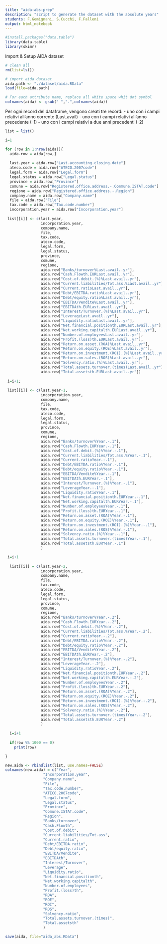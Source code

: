 ```yaml
---
title: "aida-abs-prep"
description: "script to generate the dataset with the absolute years"
students: F.Gemignani, S.Cucchi, F.Falleni
output: html_notebook
---
```


```r
#install.packages("data.table") 
library(data.table)
library(skimr) 
```

Import & Setup AIDA dataset
```r
# clean all
rm(list=ls())

# import aida dataset
aida.path <- "./dataset/aida.RData"
load(file=aida.path)

# For each attribute name, replace all white space whit dot symbol
colnames(aida) <- gsub(" ",".",colnames(aida))
```

Per ogni record del dataframe, vengono creati tre record:
  - uno con i campi relativi all'anno corrente (Last.avail)
  - uno con i campi relativi all'anno precedente (-1)
  - uno con i campi relativi a due anni precedenti (-2)
```r
list = list()

i=1

for (row in 1:nrow(aida)){
  aida.row = aida[row,]
  
  last.year = aida.row["Last.accounting.closing.date"]
  ateco.code = aida.row["ATECO.2007code"]
  legal.form = aida.row["Legal.form"]
  legal.status = aida.row["Legal.status"]
  province = aida.row["Province"]
  comune = aida.row["Registered.office.address.-.Commune.ISTAT.code"]
  regione = aida.row["Registered.office.address.-.Region"]
  company.name = aida.row["Company.name"]
  file = aida.row["File"]
  tax.code = aida.row["Tax.code.number"]
  incorporation.year = aida.row["Incorporation.year"]
  
 list[[i]] <- c(last.year,
                incorporation.year,
                company.name,
                file,
                tax.code,
                ateco.code,
                legal.form,
                legal.status,
                province,
                comune,
                regione,
                aida.row["Banks/turnover%Last.avail..yr"],
                aida.row["Cash.Flowth.EURLast.avail..yr"],
                aida.row["Cost.of.debit.(%)%Last.avail..yr"],
                aida.row["Current.liabilities/Tot.ass.%Last.avail..yr"],
                aida.row["Current.ratioLast.avail..yr"],
                aida.row["Debt/EBITDA.ratio%Last.avail..yr"],
                aida.row["Debt/equity.ratio%Last.avail..yr"],
                aida.row["EBITDA/Vendite%Last.avail..yr"],
                aida.row["EBITDAth.EURLast.avail..yr"],
                aida.row["Interest/Turnover.(%)%Last.avail..yr"],
                aida.row["LeverageLast.avail..yr"],
                aida.row["Liquidity.ratioLast.avail..yr"],
                aida.row["Net.financial.positionth.EURLast.avail..yr"],
                aida.row["Net.working.capitalth.EURLast.avail..yr"],
                aida.row["Number.of.employeesLast.avail..yr"],
                aida.row["Profit.(loss)th.EURLast.avail..yr"],
                aida.row["Return.on.asset.(ROA)%Last.avail..yr"],
                aida.row["Return.on.equity.(ROE)%Last.avail..yr"],
                aida.row["Return.on.investment.(ROI).(%)%Last.avail..yr"],
                aida.row["Return.on.sales.(ROS)%Last.avail..yr"],
                aida.row["Solvency.ratio.(%)%Last.avail..yr"],
                aida.row["Total.assets.turnover.(times)Last.avail..yr"],
                aida.row["Total.assetsth.EURLast.avail..yr"])
 
 i=i+1;
 
 list[[i]] <- c(last.year-1,
                incorporation.year,
                company.name,
                file,
                tax.code,
                ateco.code,
                legal.form,
                legal.status,
                province,
                comune,
                regione,
                aida.row["Banks/turnover%Year.-.1"],
                aida.row["Cash.Flowth.EURYear.-.1"],
                aida.row["Cost.of.debit.(%)%Year.-.1"],
                aida.row["Current.liabilities/Tot.ass.%Year.-.1"],
                aida.row["Current.ratioYear.-.1"],
                aida.row["Debt/EBITDA.ratio%Year.-.1"],
                aida.row["Debt/equity.ratio%Year.-.1"],
                aida.row["EBITDA/Vendite%Year.-.1"],
                aida.row["EBITDAth.EURYear.-.1"],
                aida.row["Interest/Turnover.(%)%Year.-.1"],
                aida.row["LeverageYear.-.1"],
                aida.row["Liquidity.ratioYear.-.1"],
                aida.row["Net.financial.positionth.EURYear.-.1"],
                aida.row["Net.working.capitalth.EURYear.-.1"],
                aida.row["Number.of.employeesYear.-.1"],
                aida.row["Profit.(loss)th.EURYear.-.1"],
                aida.row["Return.on.asset.(ROA)%Year.-.1"],
                aida.row["Return.on.equity.(ROE)%Year.-.1"],
                aida.row["Return.on.investment.(ROI).(%)%Year.-.1"],
                aida.row["Return.on.sales.(ROS)%Year.-.1"],
                aida.row["Solvency.ratio.(%)%Year.-.1"],
                aida.row["Total.assets.turnover.(times)Year.-.1"],
                aida.row["Total.assetsth.EURYear.-.1"]
                )

 i=i+1
 
  list[[i]] = c(last.year-2,
                incorporation.year,
                company.name,
                file,
                tax.code,
                ateco.code,
                legal.form,
                legal.status,
                province,
                comune,
                regione,
                aida.row["Banks/turnover%Year.-.2"],
                aida.row["Cash.Flowth.EURYear.-.2"],
                aida.row["Cost.of.debit.(%)%Year.-.2"],
                aida.row["Current.liabilities/Tot.ass.%Year.-.2"],
                aida.row["Current.ratioYear.-.2"],
                aida.row["Debt/EBITDA.ratio%Year.-.2"],
                aida.row["Debt/equity.ratio%Year.-.2"],
                aida.row["EBITDA/Vendite%Year.-.2"],
                aida.row["EBITDAth.EURYear.-.2"],
                aida.row["Interest/Turnover.(%)%Year.-.2"],
                aida.row["LeverageYear.-.2"],
                aida.row["Liquidity.ratioYear.-.2"],
                aida.row["Net.financial.positionth.EURYear.-.2"],
                aida.row["Net.working.capitalth.EURYear.-.2"],
                aida.row["Number.of.employeesYear.-.2"],
                aida.row["Profit.(loss)th.EURYear.-.2"],
                aida.row["Return.on.asset.(ROA)%Year.-.2"],
                aida.row["Return.on.equity.(ROE)%Year.-.2"],
                aida.row["Return.on.investment.(ROI).(%)%Year.-.2"],
                aida.row["Return.on.sales.(ROS)%Year.-.2"],
                aida.row["Solvency.ratio.(%)%Year.-.2"],
                aida.row["Total.assets.turnover.(times)Year.-.2"],
                aida.row["Total.assetsth.EURYear.-.2"]
                )
  
  i=i+1
 
  if(row %% 1000 == 0)
    print(row)

}
```
```r
new.aida <- rbindlist(list, use.names=FALSE)
colnames(new.aida) = c("Year",
                 "Incorporation.year",
                 "Company.name",
                 "File",
                 "Tax.code.number",
                 "ATECO.2007code",
                 "Legal.form",
                 "Legal.status",
                 "Province",
                 "Comune.ISTAT.code",
                 "Region",
                 "Banks/turnover",
                 "Cash.Flowth",
                 "Cost.of.debit",
                 "Current.liabilities/Tot.ass",
                 "Current.ratio",
                 "Debt/EBITDA.ratio",
                 "Debt/equity.ratio",
                 "EBITDA/Vendite",
                 "EBITDAth",
                 "Interest/Turnover",
                 "Leverage",
                 "Liquidity.ratio",
                 "Net.financial.positionth",
                 "Net.working.capitalth",
                 "Number.of.employees",
                 "Profit.(loss)th",
                 "ROA",
                 "ROE",
                 "ROI",
                 "ROS",
                 "Solvency.ratio",
                 "Total.assets.turnover.(times)",
                 "Total.assetsth"
                 )
```

```r
save(aida, file="aida_abs.RData")
```
